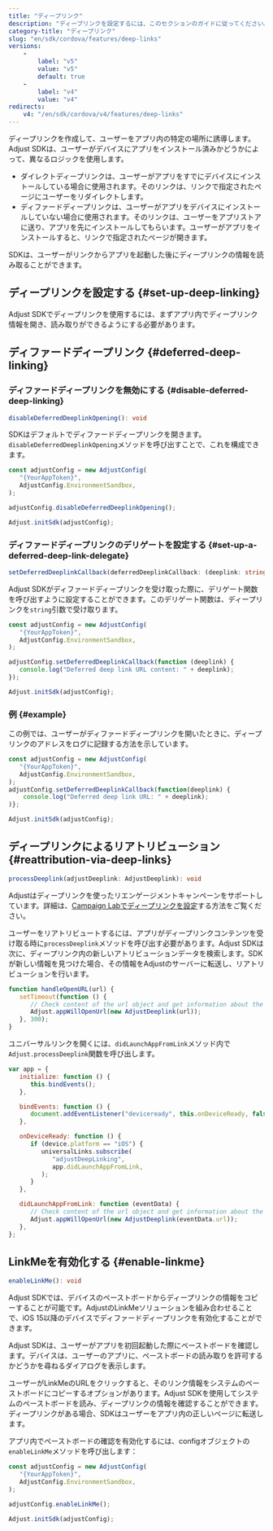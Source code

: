 ```yaml
---
title: "ディープリンク"
description: "ディープリンクを設定するには、このセクションのガイドに従ってください。"
category-title: "ディープリンク"
slug: "en/sdk/cordova/features/deep-links"
versions: 
    - 
        label: "v5"
        value: "v5"
        default: true
    - 
        label: "v4"
        value: "v4"
redirects: 
    v4: "/en/sdk/cordova/v4/features/deep-links"
---
```

ディープリンクを作成して、ユーザーをアプリ内の特定の場所に誘導します。Adjust SDKは、ユーザーがデバイスにアプリをインストール済みかどうかによって、異なるロジックを使用します。

* ダイレクトディープリンクは、ユーザーがアプリをすでにデバイスにインストールしている場合に使用されます。そのリンクは、リンクで指定されたページにユーザーをリダイレクトします。
* ディファードディープリンクは、ユーザーがアプリをデバイスにインストールしていない場合に使用されます。そのリンクは、ユーザーをアプリストアに送り、アプリを先にインストールしてもらいます。ユーザーがアプリをインストールすると、リンクで指定されたページが開きます。

SDKは、ユーザーがリンクからアプリを起動した後にディープリンクの情報を読み取ることができます。

ディープリンクを設定する \{\#set\-up\-deep\-linking\}
-----------------------------------------------

Adjust SDKでディープリンクを使用するには、まずアプリ内でディープリンク情報を開き、読み取りができるようにする必要があります。

ディファードディープリンク \{\#deferred\-deep\-linking\}
------------------------------------------------

### ディファードディープリンクを無効にする \{\#disable\-deferred\-deep\-linking\}

<codeblock title="メソッドシグネチャー"> 

```ts
disableDeferredDeeplinkOpening(): void
```

</CodeBlock> 

SDKはデフォルトでディファードディープリンクを開きます。`disableDeferredDeeplinkOpening`メソッドを呼び出すことで、これを構成できます。

```js
const adjustConfig = new AdjustConfig(
   "{YourAppToken}",
   AdjustConfig.EnvironmentSandbox,
);

adjustConfig.disableDeferredDeeplinkOpening();

Adjust.initSdk(adjustConfig);
```

### ディファードディープリンクのデリゲートを設定する \{\#set\-up\-a\-deferred\-deep\-link\-delegate\}

<codeblock title="メソッドシグネチャー"> 

```ts
setDeferredDeeplinkCallback(deferredDeeplinkCallback: (deeplink: string) => void): void
```

</CodeBlock> 

Adjust SDKがディファードディープリンクを受け取った際に、デリゲート関数を呼び出すように設定することができます。このデリゲート関数は、ディープリンクを`string`引数で受け取ります。

```js
const adjustConfig = new AdjustConfig(
   "{YourAppToken}",
   AdjustConfig.EnvironmentSandbox,
);

adjustConfig.setDeferredDeeplinkCallback(function (deeplink) {
   console.log("Deferred deep link URL content: " + deeplink);
});

Adjust.initSdk(adjustConfig);
```

### 例 \{\#example\}

この例では、ユーザーがディファードディープリンクを開いたときに、ディープリンクのアドレスをログに記録する方法を示しています。

```js
const adjustConfig = new AdjustConfig(
   "{YourAppToken}",
   AdjustConfig.EnvironmentSandbox,
);
adjustConfig.setDeferredDeeplinkCallback(function(deeplink) {
    console.log("Deferred deep link URL: " + deeplink);
)};

Adjust.initSdk(adjustConfig);
```

ディープリンクによるリアトリビューション \{\#reattribution\-via\-deep\-links\}
----------------------------------------------------------------

<codeblock title="メソッドシグネチャー"> 

```ts
processDeeplink(adjustDeeplink: AdjustDeeplink): void
```

</CodeBlock> 

Adjustはディープリンクを使ったリエンゲージメントキャンペーンをサポートしています。詳細は、[Campaign Labでディープリンクを設定](https://help.adjust.com/en/article/deep-links)する方法をご覧ください。

ユーザーをリアトリビュートするには、アプリがディープリンクコンテンツを受け取る時に`processDeeplink`メソッドを呼び出す必要があります。Adjust SDKは次に、ディープリンク内の新しいアトリビューションデータを検索します。SDKが新しい情報を見つけた場合、その情報をAdjustのサーバーに転送し、リアトリビューションを行います。

```js
function handleOpenURL(url) {
   setTimeout(function () {
      // Check content of the url object and get information about the URL.
      Adjust.appWillOpenUrl(new AdjustDeeplink(url));
   }, 300);
}
```

ユニバーサルリンクを開くには、`didLaunchAppFromLink`メソッド内で`Adjust.processDeeplink`関数を呼び出します。

```js
var app = {
   initialize: function () {
      this.bindEvents();
   },

   bindEvents: function () {
      document.addEventListener("deviceready", this.onDeviceReady, false);
   },

   onDeviceReady: function () {
      if (device.platform == "iOS") {
         universalLinks.subscribe(
            "adjustDeepLinking",
            app.didLaunchAppFromLink,
         );
      }
   },

   didLaunchAppFromLink: function (eventData) {
      // Check content of the url object and get information about the URL.
      Adjust.appWillOpenUrl(new AdjustDeeplink(eventData.url));
   },
};
```

LinkMeを有効化する \{\#enable\-linkme\}
-------------------------------------

<codeblock title="メソッドシグネチャー"> 

```ts
enableLinkMe(): void
```

</CodeBlock> 

Adjust SDKでは、デバイスのペーストボードからディープリンクの情報をコピーすることが可能です。AdjustのLinkMeソリューションを組み合わせることで、iOS 15以降のデバイスでディファードディープリンクを有効化することができます。
<callout type="important"> 

Adjust SDKは、ユーザーがアプリを初回起動した際にペーストボードを確認します。デバイスは、ユーザーのアプリに、ペーストボードの読み取りを許可するかどうかを尋ねるダイアログを表示します。
</Callout> 

ユーザーがLinkMeのURLをクリックすると、そのリンク情報をシステムのペーストボードにコピーするオプションがあります。Adjust SDKを使用してシステムのペーストボードを読み、ディープリンクの情報を確認することができます。ディープリンクがある場合、SDKはユーザーをアプリ内の正しいページに転送します。

アプリ内でペーストボードの確認を有効化するには、configオブジェクトの`enableLinkMe`メソッドを呼び出します：

```js
const adjustConfig = new AdjustConfig(
   "{YourAppToken}",
   AdjustConfig.EnvironmentSandbox,
);

adjustConfig.enableLinkMe();

Adjust.initSdk(adjustConfig);
```

